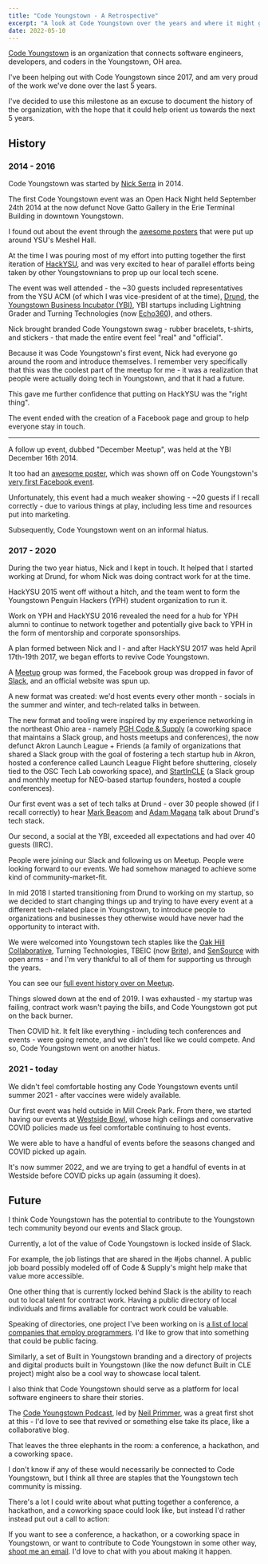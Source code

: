 ```yaml
---
title: "Code Youngstown - A Retrospective"
excerpt: "A look at Code Youngstown over the years and where it might go next"
date: 2022-05-10
---
```


[Code Youngstown](https://codeyoungstown.com/) is an organization that connects software engineers, developers, and coders in the Youngstown, OH area.

I've been helping out with Code Youngstown since 2017, and am very proud of the work we've done over the last 5 years.

I've decided to use this milestone as an excuse to document the history of the organization, with the hope that it could help orient us towards the next 5 years.

## History

### 2014 - 2016

Code Youngstown was started by [Nick Serra](https://www.nickserra.com/) in 2014.

The first Code Youngstown event was an Open Hack Night held September 24th 2014 at the now defunct Nove Gatto Gallery in the Erie Terminal Building in downtown Youngstown.

I found out about the event through the [awesome posters](https://github.com/codeyoungstown/code-youngstown-assets/blob/master/event-fliers/CodeYoungstown-OpenHack.jpg) that were put up around YSU's Meshel Hall.

At the time I was pouring most of my effort into putting together the first iteration of [HackYSU](/blog/hackysu-2022#past-events), and was very excited to hear of parallel efforts being taken by other Youngstownians to prop up our local tech scene.

The event was well attended - the ~30 guests included representatives from the YSU ACM (of which I was vice-president of at the time), [Drund](https://team.drund.com/), the [Youngstown Business Incubator (YBI)](https://ybi.org/), YBI startups including Lightning Grader and Turning Technologies (now [Echo360](https://echo360.com/)), and others.

Nick brought branded Code Youngstown swag - rubber bracelets, t-shirts, and stickers - that made the entire event feel "real" and "official".

Because it was Code Youngstown's first event, Nick had everyone go around the room and introduce themselves. I remember very specifically that this was the coolest part of the meetup for me - it was a realization that people were actually doing tech in Youngstown, and that it had a future.

This gave me further confidence that putting on HackYSU was the "right thing".

The event ended with the creation of a Facebook page and group to help everyone stay in touch.

---

A follow up event, dubbed "December Meetup", was held at the YBI December 16th 2014.

It too had an [awesome poster](https://github.com/codeyoungstown/code-youngstown-assets/blob/master/event-fliers/CodeYoungstown-December.jpg), which was shown off on Code Youngstown's [very first Facebook event](https://www.facebook.com/events/323768151150675).

Unfortunately, this event had a much weaker showing - ~20 guests if I recall correctly - due to various things at play, including less time and resources put into marketing.

Subsequently, Code Youngstown went on an informal hiatus.

### 2017 - 2020

During the two year hiatus, Nick and I kept in touch. It helped that I started working at Drund, for whom Nick was doing contract work for at the time.

HackYSU 2015 went off without a hitch, and the team went to form the Youngstown Penguin Hackers (YPH) student organization to run it.

Work on YPH and HackYSU 2016 revealed the need for a hub for YPH alumni to continue to network together and potentially give back to YPH in the form of mentorship and corporate sponsorships.

A plan formed between Nick and I - and after HackYSU 2017 was held April 17th-19th 2017, we began efforts to revive Code Youngstown.

A [Meetup](https://www.meetup.com/Code-Youngstown/) group was formed, the Facebook group was dropped in favor of [Slack](https://slack.codeyoungstown.com/), and an official website was spun up.

A new format was created: we'd host events every other month - socials in the summer and winter, and tech-related talks in between.

The new format and tooling were inspired by my experience networking in the northeast Ohio area - namely [PGH Code & Supply](https://codeandsupply.co/) (a coworking space that maintains a Slack group, and hosts meetups and conferences), the now defunct Akron Launch League + Friends (a family of organizations that shared a Slack group with the goal of fostering a tech startup hub in Akron, hosted a conference called Launch League Flight before shuttering, closely tied to the OSC Tech Lab coworking space), and [StartInCLE](https://startincle.com/) (a Slack group and monthly meetup for NEO-based startup founders, hosted a couple conferences).

Our first event was a set of tech talks at Drund - over 30 people showed (if I recall correctly) to hear [Mark Beacom](https://www.linkedin.com/in/mbeacom/) and [Adam Magana](https://www.linkedin.com/in/adammagana/) talk about Drund's tech stack.

Our second, a social at the YBI, exceeded all expectations and had over 40 guests (IIRC).

People were joining our Slack and following us on Meetup. People were looking forward to our events. We had somehow managed to achieve some kind of community-market-fit.

In mid 2018 I started transitioning from Drund to working on my startup, so we decided to start changing things up and trying to have every event at a different tech-related place in Youngstown, to introduce people to organizations and businesses they otherwise would have never had the opportunity to interact with.

We were welcomed into Youngstown tech staples like the [Oak Hill Collaborative](https://oakhillcollaborative.org/), Turning Technologies, TBEIC (now [Brite](https://brite.org/)), and [SenSource](https://sensourceinc.com/) with open arms - and I'm very thankful to all of them for supporting us through the years.

You can see our [full event history over on Meetup](https://www.meetup.com/Code-Youngstown/events/past/).

Things slowed down at the end of 2019. I was exhausted - my startup was failing, contract work wasn't paying the bills, and Code Youngstown got put on the back burner.

Then COVID hit. It felt like everything - including tech conferences and events - were going remote, and we didn't feel like we could compete. And so, Code Youngstown went on another hiatus.

### 2021 - today

We didn't feel comfortable hosting any Code Youngstown events until summer 2021 - after vaccines were widely available.

Our first event was held outside in Mill Creek Park. From there, we started having our events at [Westside Bowl](https://www.westsidebowl.com/), whose high ceilings and conservative COVID policies made us feel comfortable continuing to host events.

We were able to have a handful of events before the seasons changed and COVID picked up again.

It's now summer 2022, and we are trying to get a handful of events in at Westside before COVID picks up again (assuming it does).

## Future

I think Code Youngstown has the potential to contribute to the Youngstown tech community beyond our events and Slack group.

Currently, a lot of the value of Code Youngstown is locked inside of Slack.

For example, the job listings that are shared in the #jobs channel. A public job board possibly modeled off of Code & Supply's might help make that value more accessible.

One other thing that is currently locked behind Slack is the ability to reach out to local talent for contract work. Having a public directory of local individuals and firms avaliable for contract work could be valuable.

Speaking of directories, one project I've been working on is [a list of local companies that employ programmers](https://docs.google.com/spreadsheets/d/1kASEQO8kAPUZ8sMfaX8sZB8AKImfKdNN0sJpPAknKKI/edit#gid=0). I'd like to grow that into something that could be public facing.

Similarly, a set of Built in Youngstown branding and a directory of projects and digital products built in Youngstown (like the now defunct Built in CLE project) might also be a cool way to showcase local talent.

I also think that Code Youngstown should serve as a platform for local software engineers to share their stories.

The [Code Youngstown Podcast](https://player.fm/series/3235987), led by [Neil Primmer](https://www.linkedin.com/in/neilprimmer/), was a great first shot at this - I'd love to see that revived or something else take its place, like a collaborative blog.

That leaves the three elephants in the room: a conference, a hackathon, and a coworking space.

I don't know if any of these would necessarily be connected to Code Youngstown, but I think all three are staples that the Youngstown tech community is missing.

There's a lot I could write about what putting together a conference, a hackathon, and a coworking space could look like, but instead I'd rather instead put out a call to action:

If you want to see a conference, a hackathon, or a coworking space in Youngstown, or want to contribute to Code Youngstown in some other way, [shoot me an email](mailto:joe@joeduncko.com). I'd love to chat with you about making it happen.
